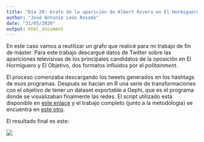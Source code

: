 ```yaml
---
title: "Día 20: Grafo de la aparición de Albert Rivera en El Hormiguero (marzo de 2019)"
author: "José Antonio León Rosado"
date: "31/05/2020"
output: html_document
---
```


En este caso vamos a reutilizar un grafo que realicé para mi trabajo de fin de máster. Para este trabajo descargué datos de Twitter sobre las apariciones televisivas de los principales candidatos de la oposición en El Hormiguero y El Objetivo, dos formatos influidos por el *politainment*.

El proceso comenzaba descargando los tweets generados en los hashtags de esos programas. Después se hacían en R una serie de transformaciones con el objetivo de tener un dataset exportable a Gephi, que es el programa donde se visualizaban finalmente las redes. El script utilizado está disponible en [este enlace](https://github.com/jantleon/rtogephi) y el trabajo completo (junto a la metodología) se encuentra en [este otro](https://github.com/jantleon/trabajos_academicos/blob/master/tfm-metodologia-investigacion/Politainment%20y%20Big%20Data%20-%20Las%20audiencias%20en%20Twitter%20de%20El%20Hormiguero%20y%20El%20Objetivo%20en%20las%20elecciones%20generales%20de%202019.pdf).

El resultado final es este:

![](https://raw.githubusercontent.com/jantleon/30diasdegraficos/master/content/plots/day20.png)